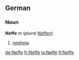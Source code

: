==German==
===Noun===
'''Neffe''' ''m'' (''plural'' [[Neffen]])
# [[nephew]].

[[de:Neffe]]
[[fr:Neffe]]
[[io:Neffe]]
[[fi:Neffe]]